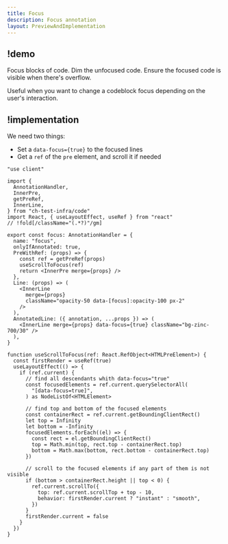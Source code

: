 ```yaml
---
title: Focus
description: Focus annotation
layout: PreviewAndImplementation
---
```


## !demo

Focus blocks of code. Dim the unfocused code. Ensure the focused code is visible when there's overflow.

Useful when you want to change a codeblock focus depending on the user's interaction.

<Demo name="focus" />

## !implementation

We need two things:

- Set a `data-focus={true}` to the focused lines
- Get a `ref` of the `pre` element, and scroll it if needed

```tsx focus.tsx -c
"use client"

import {
  AnnotationHandler,
  InnerPre,
  getPreRef,
  InnerLine,
} from "ch-test-infra/code"
import React, { useLayoutEffect, useRef } from "react"
// !fold[/className="(.*?)"/gm]

export const focus: AnnotationHandler = {
  name: "focus",
  onlyIfAnnotated: true,
  PreWithRef: (props) => {
    const ref = getPreRef(props)
    useScrollToFocus(ref)
    return <InnerPre merge={props} />
  },
  Line: (props) => (
    <InnerLine
      merge={props}
      className="opacity-50 data-[focus]:opacity-100 px-2"
    />
  ),
  AnnotatedLine: ({ annotation, ...props }) => (
    <InnerLine merge={props} data-focus={true} className="bg-zinc-700/30" />
  ),
}

function useScrollToFocus(ref: React.RefObject<HTMLPreElement>) {
  const firstRender = useRef(true)
  useLayoutEffect(() => {
    if (ref.current) {
      // find all descendants whith data-focus="true"
      const focusedElements = ref.current.querySelectorAll(
        "[data-focus=true]",
      ) as NodeListOf<HTMLElement>

      // find top and bottom of the focused elements
      const containerRect = ref.current.getBoundingClientRect()
      let top = Infinity
      let bottom = -Infinity
      focusedElements.forEach((el) => {
        const rect = el.getBoundingClientRect()
        top = Math.min(top, rect.top - containerRect.top)
        bottom = Math.max(bottom, rect.bottom - containerRect.top)
      })

      // scroll to the focused elements if any part of them is not visible
      if (bottom > containerRect.height || top < 0) {
        ref.current.scrollTo({
          top: ref.current.scrollTop + top - 10,
          behavior: firstRender.current ? "instant" : "smooth",
        })
      }
      firstRender.current = false
    }
  })
}
```
